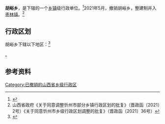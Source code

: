 {{中国乡级行政区|14/09/23/203/000}}

'''胡峪乡'''，是{{PRC admin/fullname|14/09/23/203/000|3}}下辖的一个[[乡镇|乡镇]]级行政单位。<ref>{{PRC admin/ref sgc|{{PRC admin/parent|14/09/23/203/000}}}}</ref>2021年5月，撤销胡峪乡，整建制并入[[枣林镇_(代县)|枣林镇]]。<ref>山西省政府《关于同意调整忻州市部分乡镇行政区划的批复》（晋政函〔2021〕2号）《关于同意忻州市乡级行政区划调整的批复》（晋政函〔2021〕36号）</ref>

== 行政区划 ==

胡峪乡下辖以下地区：<ref>{{PRC admin/ref sgc|14/09/23/203/000}}</ref>

{{PRC admin/children|14/09/23/203/000}}。

== 参考资料 ==

{{reflist}}

{{PRC admin/navcat|14/09/23/203/000}}

[[Category:已撤销的山西省乡级行政区|Category:已撤销的山西省乡级行政区]]